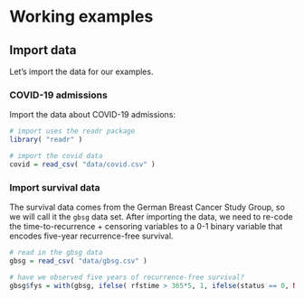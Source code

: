 # Working examples


## Import data
Let's import the data for our examples. 


### COVID-19 admissions

Import the data about COVID-19 admissions:

```r
# import uses the readr package
library( "readr" )

# import the covid data
covid = read_csv( "data/covid.csv" )
```




### Import survival data

The survival data comes from the German Breast Cancer Study Group, so we will call it the `gbsg` data set. After importing the data, we need to re-code the time-to-recurrence + censoring variables to a 0-1 binary variable that encodes five-year recurrence-free survival.

```r
# read in the gbsg data
gbsg = read_csv( "data/gbsg.csv" )

# have we observed five years of recurrence-free survival?
gbsg$fys = with(gbsg, ifelse( rfstime > 365*5, 1, ifelse(status == 0, NA, 0)))
```



